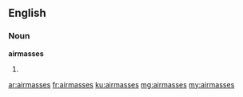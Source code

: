 ==English==

===Noun===
'''airmasses'''

# {{plural of|airmass}}

[[ar:airmasses]]
[[fr:airmasses]]
[[ku:airmasses]]
[[mg:airmasses]]
[[my:airmasses]]